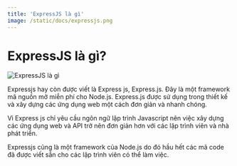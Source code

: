 ```yaml
---
title: 'ExpressJS là gì'
image: /static/docs/expressjs.png
---
```


# ExpressJS là gì?

![ExpressJS là gì](/static/docs/expressjs.png)

Expressjs hay còn được viết là Express js, Express.js. Đây là một framework mã nguồn mở miễn phí cho Node.js. Express.js được sử dụng trong thiết kế và xây dựng các ứng dụng web một cách đơn giản và nhanh chóng.

Vì Express js chỉ yêu cầu ngôn ngữ lập trình Javascript nên việc xây dựng các ứng dụng web và API trở nên đơn giản hơn với các lập trình viên và nhà phát triển.

Expressjs cũng là một framework của Node.js do đó hầu hết các mã code đã được viết sẵn cho các lập trình viên có thể làm việc.
